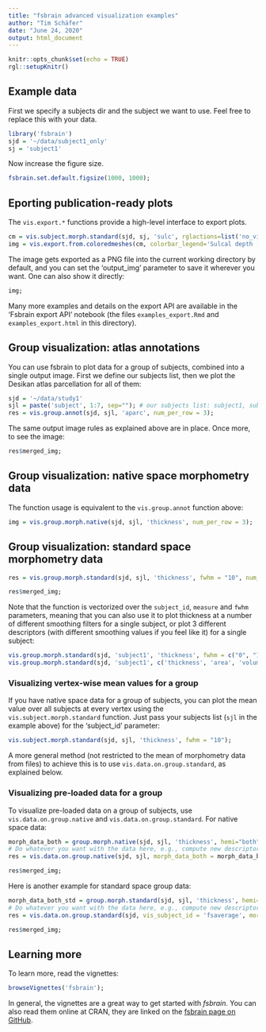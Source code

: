 ```yaml
---
title: "fsbrain advanced visualization examples"
author: "Tim Schäfer"
date: "June 24, 2020"
output: html_document
---
```


```r
knitr::opts_chunk$set(echo = TRUE)
rgl::setupKnitr()
```


## Example data

First we specify a subjects dir and the subject we want to use. Feel free to replace this with your data.

```r
library('fsbrain')
sjd = '~/data/subject1_only'
sj = 'subject1'
```


Now increase the figure size.

```r
fsbrain.set.default.figsize(1000, 1000);
```


## Eporting publication-ready plots

The `vis.export.*` functions provide a high-level interface to export plots.

```r
cm = vis.subject.morph.standard(sjd, sj, 'sulc', rglactions=list('no_vis'=T));
img = vis.export.from.coloredmeshes(cm, colorbar_legend='Sulcal depth [mm]');
```

The image gets exported as a PNG file into the current working directory by default, and you can set the 'output_img' parameter to save it wherever you want. One can also show it directly:

```r
img;
```

Many more examples and details on the export API are available in the 'Fsbrain export API' notebook (the files `examples_export.Rmd` and `examples_export.html` in this directory).

## Group visualization: atlas annotations

You can use fsbrain to plot data for a group of subjects, combined into a single output image. First we define our subjects list, then we plot the Desikan atlas parcellation for all of them:

```r
sjd = '~/data/study1'
sjl = paste('subject', 1:7, sep=""); # our subjects list: subject1, subject2, ... , subject7
res = vis.group.annot(sjd, sjl, 'aparc', num_per_row = 3);
```

The same output image rules as explained above are in place. Once more, to see the image:

```r
res$merged_img;
```

## Group visualization: native space morphometry data

The function usage is equivalent to the `vis.group.annot` function above:

```r
img = vis.group.morph.native(sjd, sjl, 'thickness', num_per_row = 3);
```

## Group visualization: standard space morphometry data

```r
res = vis.group.morph.standard(sjd, sjl, 'thickness', fwhm = "10", num_per_row = 3);
```

```r
res$merged_img;
```

Note that the function is vectorized over the `subject_id`, `measure` and `fwhm` parameters, meaning that you can also use it to plot thickness at a number of different smoothing filters for a single subject, or plot 3 different descriptors (with different smoothing values if you feel like it) for a single subject:

```r
vis.group.morph.standard(sjd, 'subject1', 'thickness', fwhm = c("0", "10", "20"), num_per_row = 3);
vis.group.morph.standard(sjd, 'subject1', c('thickness', 'area', 'volume'), fwhm = c("10", "10", "20"), num_per_row = 3);
```


### Visualizing vertex-wise mean values for a group

If you have native space data for a group of subjects, you can plot the mean value over all subjects at every vertex using the `vis.subject.morph.standard` function. Just pass your subjects list (`sjl` in the example above) for the 'subject_id' parameter:

```r
vis.subject.morph.standard(sjd, sjl, 'thickness', fwhm = "10");
```


A more general method (not restricted to the mean of morphometry data from files) to achieve this is to use `vis.data.on.group.standard`, as explained below.

### Visualizing pre-loaded data for a group

To visualize pre-loaded data on a group of subjects, use `vis.data.on.group.native` and `vis.data.on.group.standard`. For native space data:

```r
morph_data_both = group.morph.native(sjd, sjl, 'thickness', hemi="both");
# Do whatever you want with the data here, e.g., compute new descriptors.
res = vis.data.on.group.native(sjd, sjl, morph_data_both = morph_data_both);
```

```r
res$merged_img;
```

Here is another example for standard space group data:

```r
morph_data_both_std = group.morph.standard(sjd, sjl, 'thickness', hemi="both", fwhm = "5");
# Do whatever you want with the data here, e.g., compute new descriptors.
res = vis.data.on.group.standard(sjd, vis_subject_id = 'fsaverage', morph_data_both = morph_data_both_std);
```

```r
res$merged_img;
```


## Learning more

To learn more, read the vignettes:

```r
browseVignettes('fsbrain');
```

In general, the vignettes are a great way to get started with *fsbrain*. You can also read them online at CRAN, they are linked on the [fsbrain page on GitHub](https://github.com/dfsp-spirit/fsbrain).

